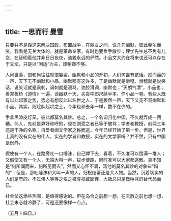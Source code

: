 ```yaml
---
---
---
```

title: 一思而行 曼雪
---



只要并不是靠这来解决国政，布置战争，在朋友之间，说几句幽默，彼此莞尔而笑，我看是无关大体的。就是革命专家，有时也要负手散步；理学先生总不免有儿女，在证明着他并非日日夜夜，道貌永远的俨然。小品文大约在将来也还可以存在于文坛，只是以“闲适”为主，却稍嫌不够。

人间世事，恨和尚往往就恨袈裟。幽默和小品的开初，人们何尝有贰话。然而轰的一声，天下无不幽默和小品，幽默那有这许多，于是幽默就是滑稽，滑稽就是说笑话，说笑话就是讽刺，讽刺就是漫骂。油腔滑调，幽默也；“天朗气清”，小品也；看郑板桥《道情》一遍，谈幽默十天，买袁中郎尺牍半本，作小品一卷。有些人既有以此起家之势，势必有想反此以名世之人，于是轰然一声，天下又无不骂幽默和小品。其实，则趁队起哄之士，今年也和去年一样，数不在少的。

手拿黑漆皮灯笼，彼此都莫名其妙。总之，一个名词归化中国，不久就弄成一团糟。伟人，先前是算好称呼的，现在则受之者已等于被骂；学者和教授，前两三年还是干净的名称；自爱者闻文学家之称而逃，今年已经开始了第一步。但是，世界上真的没有实在的伟人，实在的学者和教授，实在的文学家吗？并不然，只有中国是例外。

假使有一个人，在路旁吐一口唾沫，自己蹲下去，看着，不久准可以围满一堆人；又假使又有一个人，无端大叫一声，拔步便跑，同时准可以大家都逃散。真不知是“何所闻而来，何所见而去”，然而又心怀不满，骂他的莫名其妙的对象曰“妈的”！但是，那吐唾沫和大叫一声的人，归根结蒂还是大人物。当然，沉着切实的人们是有的。不过伟人等等之名之被尊视或鄙弃，大抵总只是做唾沫的替代品而已。

社会仗这添些热闹，是值得感谢的。但在乌合之前想一想，在云散之前也想一想，社会未必就冷静了，可是还要像样一点点。

（五月十四日。）